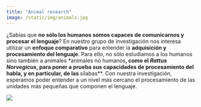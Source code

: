 ```yaml
---
title: "Animal research"
image: /static/img/animals.jpg
---
```


::: textbox
¿Sabías que **no sólo los humanos somos capaces de comunicarnos y procesar el lenguaje**? En nuestro grupo de investigación nos interesa utilizar un **enfoque comparativo** para entender la **adquisición y procesamiento del lenguaje**. Para ello, no sólo estudiamos a los humanos sino también a animales *animales no humanos**, como el *Rattus Norvegicus*, para poner a prueba sus capacidades de procesamiento del habla, y en particular, de las **sílabas**. Con nuestra investigación, esperamos poder entender a un nivel más cercano el procesamiento de las unidades más pequeñas que componen el lenguaje.
:::


![](/static/img/animals.jpg)